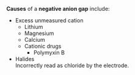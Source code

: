 **Causes** of a **negative anion gap** include:

* Excess unmeasured cation
	* Lithium
	* Magnesium
	* Calcium
	* Cationic drugs
		* Polymyxin B
* Halides\
Incorrectly read as chloride by the electrode.

